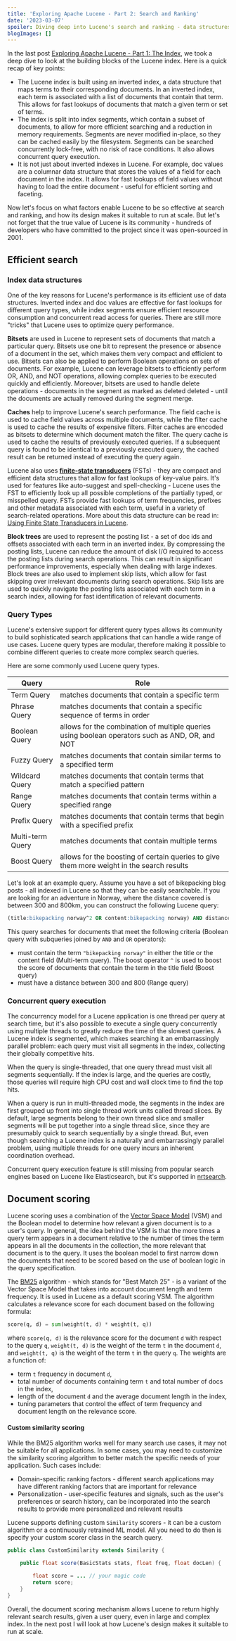 ```yaml
---
title: 'Exploring Apache Lucene - Part 2: Search and Ranking'
date: '2023-03-07'
spoiler: Diving deep into Lucene's search and ranking - data structures, query types, concurrent searching and custom scoring.
blogImages: []
---
```


In the last post [Exploring Apache Lucene - Part 1: The Index](https://j.blaszyk.me/tech-blog/exploring-apache-lucene-index/), we took a deep dive to look at the building blocks of the Lucene index. Here is a quick recap of key points:

- The Lucene index is built using an inverted index, a data structure that maps terms to their corresponding documents. In an inverted index, each term is associated with a list of documents that contain that term. This allows for fast lookups of documents that match a given term or set of terms.
- The index is split into index segments, which contain a subset of documents, to allow for more efficient searching and a reduction in memory requirements. Segments are never modified in-place, so they can be cached easily by the filesystem. Segments can be searched concurrently lock-free, with no risk of race conditions. It also allows concurrent query execution.
- It is not just about inverted indexes in Lucene. For example, doc values are a columnar data structure that stores the values of a field for each document in the index. It allows for fast lookups of field values without having to load the entire document - useful for efficient sorting and faceting.

Now let's focus on what factors enable Lucene to be so effective at search and ranking, and how its design makes it suitable to run at scale. But let's not forget that the true value of Lucene is its community - hundreds of developers who have committed to the project since it was open-sourced in 2001.

## Efficient search

### Index data structures

One of the key reasons for Lucene's performance is its efficient use of data structures. Inverted index and doc values are effective for fast lookups for different query types, while index segments ensure efficient resource consumption and concurrent read access for queries. There are still more "tricks" that Lucene uses to optimize query performance.

**Bitsets** are used in Lucene to represent sets of documents that match a particular query. Bitsets use one bit to represent the presence or absence of a document in the set, which makes them very compact and efficient to use. Bitsets can also be applied to perform Boolean operations on sets of documents. For example, Lucene can leverage bitsets to efficiently perform OR, AND, and NOT operations, allowing complex queries to be executed quickly and efficiently. Moreover, bitsets are used to handle delete operations - documents in the segment as marked as deleted deleted - until the documents are actually removed during the segment merge.

**Caches** help to improve Lucene's search performance. The field cache is used to cache field values across multiple documents, while the filter cache is used to cache the results of expensive filters. Filter caches are encoded as bitsets to determine which document match the filter. The query cache is used to cache the results of previously executed queries. If a subsequent query is found to be identical to a previously executed query, the cached result can be returned instead of executing the query again.

Lucene also uses **[finite-state transducers](https://en.wikipedia.org/wiki/Finite-state_transducer)** (FSTs) - they are compact and efficient data structures that allow for fast lookups of key-value pairs. It's used for features like auto-suggest and spell-checking - Lucene uses the FST to efficiently look up all possible completions of the partially typed, or misspelled query. FSTs provide fast lookups of term frequencies, prefixes and other metadata associated with each term, useful in a variety of search-related operations. More about this data structure can be read in: [Using Finite State Transducers in Lucene](https://blog.mikemccandless.com/2010/12/using-finite-state-transducers-in.html).

**Block trees** are used to represent the posting list - a set of doc ids and offsets associated with each term in an inverted index. By compressing the posting lists, Lucene can reduce the amount of disk I/O required to access the posting lists during search operations. This can result in significant performance improvements, especially when dealing with large indexes. Block trees are also used to implement skip lists, which allow for fast skipping over irrelevant documents during search operations. Skip lists are used to quickly navigate the posting lists associated with each term in a search index, allowing for fast identification of relevant documents.

### Query Types

Lucene's extensive support for different query types allows its community to build sophisticated search applications that can handle a wide range of use cases. Lucene query types are modular, therefore making it possible to combine different queries to create more complex search queries.

Here are some commonly used Lucene query types.

| Query            | Role                                                                                            |
| ---------------- | ----------------------------------------------------------------------------------------------- |
| Term Query       | matches documents that contain a specific term                                                  |
| Phrase Query     | matches documents that contain a specific sequence of terms in order                            |
| Boolean Query    | allows for the combination of multiple queries using boolean operators such as AND, OR, and NOT |
| Fuzzy Query      | matches documents that contain similar terms to a specified term                                |
| Wildcard Query   | matches documents that contain terms that match a specified pattern                             |
| Range Query      | matches documents that contain terms within a specified range                                   |
| Prefix Query     | matches documents that contain terms that begin with a specified prefix                         |
| Multi-term Query | matches documents that contain multiple terms                                                   |
| Boost Query      | allows for the boosting of certain queries to give them more weight in the search results       |

Let's look at an example query. Assume you have a set of bikepacking blog posts - all indexed in Lucene so that they can be easily searchable. If you are looking for an adventure in Norway, where the distance covered is between 300 and 800km, you can construct the following Lucene query:

```sql
(title:bikepacking norway^2 OR content:bikepacking norway) AND distance:[300 TO 800]

```

This query searches for documents that meet the following criteria (Boolean query with subqueries joined by `AND` and `OR` operators):

- must contain the term `"bikepacking norway"` in either the title or the content field (Multi-term query). The boost operator `^` is used to boost the score of documents that contain the term in the title field (Boost query)
- must have a distance between 300 and 800 (Range query)

### Concurrent query execution

The concurrency model for a Lucene application is one thread per query at search time, but it's also possible to execute a single query concurrently using multiple threads to greatly reduce the time of the slowest queries. A Lucene index is segmented, which makes searching it an embarrassingly parallel problem: each query must visit all segments in the index, collecting their globally competitive hits.

When the query is single-threaded, that one query thread must visit all segments sequentially. If the index is large, and the queries are costly, those queries will require high CPU cost and wall clock time to find the top hits.

When a query is run in multi-threaded mode, the segments in the index are first grouped up front into single thread work units called thread slices. By default, large segments belong to their own thread slice and smaller segments will be put together into a single thread slice, since they are presumably quick to search sequentially by a single thread. But, even though searching a Lucene index is a naturally and embarrassingly parallel problem, using multiple threads for one query incurs an inherent coordination overhead.

Concurrent query execution feature is still missing from popular search engines based on Lucene like Elasticsearch, but it's supported in [nrtsearch](https://github.com/Yelp/nrtsearch).

## Document scoring

Lucene scoring uses a combination of the [Vector Space Model](https://en.wikipedia.org/wiki/Vector_space_model) (VSM) and the Boolean model to determine how relevant a given document is to a user's query. In general, the idea behind the VSM is that the more times a query term appears in a document relative to the number of times the term appears in all the documents in the collection, the more relevant that document is to the query. It uses the boolean model to first narrow down the documents that need to be scored based on the use of boolean logic in the query specification.

The [BM25](https://en.wikipedia.org/wiki/Okapi_BM25) algorithm - which stands for "Best Match 25" - is a variant of the Vector Space Model that takes into account document length and term frequency. It is used in Lucene as a default scoring VSM. The algorithm calculates a relevance score for each document based on the following formula:

```python
score(q, d) = sum(weight(t, d) * weight(t, q))
```

where `score(q, d)` is the relevance score for the document `d` with respect to the query `q`, `weight(t, d)` is the weight of the term `t` in the document `d`, and `weight(t, q)` is the weight of the term `t` in the query `q`. The weights are a function of:

- term `t` frequency in document `d`,
- total number of documents containing term `t` and total number of docs in the index,
- length of the document `d` and the average document length in the index,
- tuning parameters that control the effect of term frequency and document length on the relevance score.

#### Custom similarity scoring

While the BM25 algorithm works well for many search use cases, it may not be suitable for all applications. In some cases, you may need to customize the similarity scoring algorithm to better match the specific needs of your application. Such cases include:

- Domain-specific ranking factors - different search applications may have different ranking factors that are important for relevance
- Personalization - user-specific features and signals, such as the user's preferences or search history, can be incorporated into the search results to provide more personalized and relevant results

Lucene supports defining custom `Similarity` scorers - it can be a custom algorithm or a continuously retrained ML model. All you need to do then is specify your custom scorer class in the search query.

```java
public class CustomSimilarity extends Similarity {

    public float score(BasicStats stats, float freq, float docLen) {

        float score = ... // your magic code
        return score;
    }
}
```

Overall, the document scoring mechanism allows Lucene to return highly relevant search results, given a user query, even in large and complex index. In the next post I will look at how Lucene's design makes it suitable to run at scale.
